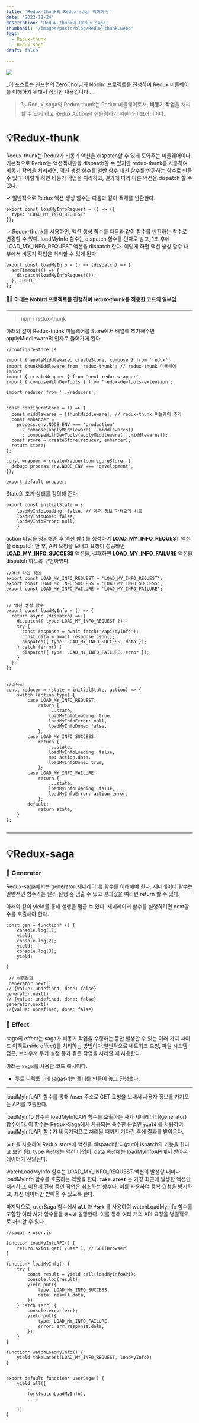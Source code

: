 ```yaml
---
title: 'Redux-thunk와 Redux-saga 이해하기'
date: '2022-12-24'
description: 'Redux-thunk와 Redux-saga'
thumbnail: '/images/posts/blog/Redux-thunk.webp'
tags: 
  - Redux-thunk
  - Redux-saga
draft: false

---
```

![](https://velog.velcdn.com/images/junmieee_/post/3d65bd7b-029f-4883-b82b-aac191638178/image.webp)


_이 포스트는 인프런의 ZeroChoi님의 Nobird 프로젝트를 진행하며 Redux 미들웨어를 이해하기 위해서 정리한 내용입니다 . _

> 🏷 Redux-saga와 Redux-thunk는 Redux 미들웨어로서, **비동기 작업**을 처리할 수 있게 하고 Redux Action을 핸들링하기 위한 라이브러리이다.

# 💡Redux-thunk
Redux-thunk는 Redux가 비동기 액션을 dispatch할 수 있게 도와주는 미들웨어이다.기본적으로 Redux는 액션객체만을 dispatch할 수 있지만 redux-thunk를 사용하여 비동기 작업을 처리하면, 액션 생성 함수를 일반 함수 대신 함수를 반환하는 함수로 만들 수 있다. 이렇게 하면 비동기 작업을 처리하고, 결과에 따라 다른 액션을 dispatch 할 수 있다. 

✓ 일반적으로 Redux 액션 생성 함수는 다음과 같이 객체를 반환한다.
```
export const loadMyInfoRequest = () => ({
  type: 'LOAD_MY_INFO_REQUEST'
});

```

✓ Redux-thunk를 사용하면, 액션 생성 함수를 다음과 같이 함수를 반환하는 함수로 변경할 수 있다. loadMyInfo 함수는 dispatch 함수를 인자로 받고, 1초 후에 LOAD_MY_INFO_REQUEST 액션을 dispatch 한다. 이렇게 하면 액션 생성 함수 내부에서 비동기 작업을 처리할 수 있게 된다.

```
export const loadMyInfo = () => (dispatch) => {
  setTimeout(() => {
    dispatch(loadMyInfoRequest());
  }, 1000);
};
```


#### ☝🏿 아래는 Nobird 프로젝트를 진행하며 redux-thunk를 적용한 코드의 일부임.
---

> npm i redux-thunk

아래와 같이 Redux-thunk 미들웨어를 Store에서 배열에 추가해주면 applyMiddleware의 인자로 들어가게 된다. 
```
//configureStore.js

import { applyMiddleware, createStore, compose } from 'redux';
import thunkMiddleware from 'redux-thunk'; // redux-thunk 미들웨어 import
import { createWrapper } from 'next-redux-wrapper';
import { composeWithDevTools } from 'redux-devtools-extension';

import reducer from '../reducers';


const configureStore = () => {
  const middlewares = [thunkMiddleware]; // redux-thunk 미들웨어 추가
  const enhancer =
    process.env.NODE_ENV === 'production'
      ? compose(applyMiddleware(...middlewares))
      : composeWithDevTools(applyMiddleware(...middlewares));
  const store = createStore(reducer, enhancer);
  return store;
};

const wrapper = createWrapper(configureStore, {
  debug: process.env.NODE_ENV === 'development',
});

export default wrapper;
```

State의 초기 상태를 정의해 준다. 

```
export const initialState = {
    loadMyInfoLoading: false, // 유저 정보 가져오기 시도
    loadMyInfoDone: false,
    loadMyInfoError: null,
    }
```

action 타입을 정의해준 후 액션 함수를 생성하여 **LOAD_MY_INFO_REQUEST** 액션을 dispatch 한 후, API 요청을 보내고 요청이 성공하면 **LOAD_MY_INFO_SUCCESS** 액션을, 실패하면 **LOAD_MY_INFO_FAILURE** 액션을 dispatch 하도록 구현하였다. 

```
//액션 타입 정의
export const LOAD_MY_INFO_REQUEST = 'LOAD_MY_INFO_REQUEST';
export const LOAD_MY_INFO_SUCCESS = 'LOAD_MY_INFO_SUCCESS';
export const LOAD_MY_INFO_FAILURE = 'LOAD_MY_INFO_FAILURE';


// 액션 생성 함수
export const loadMyInfo = () => {
  return async (dispatch) => {
    dispatch({ type: LOAD_MY_INFO_REQUEST });
    try {
      const response = await fetch('/api/myinfo');
      const data = await response.json();
      dispatch({ type: LOAD_MY_INFO_SUCCESS, data });
    } catch (error) {
      dispatch({ type: LOAD_MY_INFO_FAILURE, error });
    }
  };
};


//리듀서
const reducer = (state = initialState, action) => {
    switch (action.type) {
        case LOAD_MY_INFO_REQUEST:
            return {
                ...state,
                loadMyInfoLoading: true,
                loadMyInfoError: null,
                loadMyInfoDone: false,
            };
        case LOAD_MY_INFO_SUCCESS:
            return {
                ...state,
                loadMyInfoLoading: false,
                me: action.data,
                loadMyInfoDone: true,
            };
        case LOAD_MY_INFO_FAILURE:
            return {
                ...state,
                loadMyInfoLoading: false,
                loadMyInfoError: action.error,
            };
        default:
            return state;
    }
};


```

---

# 💡Redux-saga

### 📎 Generator 
Redux-saga에서는 generator(제네레이터) 함수를 이해해야 한다. 제네레이터 함수는 일반적인 함수와는 달리 실행 중 멈출 수 있고 결과값을 여러번 return 할 수 있다. 

아래와 같이 yield를 통해 실행을 멈출 수 있다. 제네레이터 함수를 실행하려면 next함수를 호출해야 한다.

```
const gen = function* () {
    console.log(1);
    yield;
    console.log(2);
    yield;
    console.log(3);
    yield;
    
}
 
 // 실행결과
 generator.next()
// {value: undefined, done: false}
generator.next()
// {value: undefined, done: false}
generator.next()
//{value: undefined, done: false}

```

### 📎 Effect 
saga의 effect는 saga가 비동기 작업을 수행하는 동안 발생할 수 있는 여러 가지 사이드 이펙트(side effect)를 처리하는 방법이다.일반적으로 네트워크 요청, 파일 시스템 접근, 브라우저 쿠키 설정 등과 같은 작업을 처리할 때 사용한다.

아래는 saga를 사용한 코드 예시이다. 
* 루트 디렉토리에 sagas라는 폴더를 만들어 놓고 진행했다. 


--- 

loadMyInfoAPI 함수를 통해 /user 주소로 GET 요청을 보내서 사용자 정보를 가져오는 API를 호출한다.

loadMyInfo 함수는 loadMyInfoAPI 함수를 호출하는 사가 제네레이터(generator) 함수이다. 이 함수는 Redux-Saga에서 사용되는 특수한 문법인 **`yield`** 를 사용하여 loadMyInfoAPI 함수가 비동기적으로 처리될 때까지 기다린 후에 결과를 받아온다.

**`put`** 을 사용하여 Redux store에 액션을 dispatch한다(put이 ispatch의 기능을 한다고 보면 됨). type 속성에는 액션 타입이, data 속성에는 loadMyInfoAPI에서 받아온 데이터가 전달된다. 

watchLoadMyInfo 함수는 LOAD_MY_INFO_REQUEST 액션이 발생할 때마다 loadMyInfo 함수를 호출하는 역할을 한다. **`takeLatest`** 는 가장 최근에 발생한 액션만 처리하고, 이전에 진행 중인 작업은 취소하는 함수다. 이를 사용하여 중복 요청을 방지하고, 최신 데이터만 받아올 수 있도록 한다.

마지막으로, userSaga 함수에서 **`all`** 과 **`fork`** 를 사용하여 watchLoadMyInfo 함수를 포함한 여러 사가 함수들을 **`동시에`** 실행한다. 이를 통해 여러 개의 API 요청을 병렬적으로 처리할 수 있다.

```
//sagas > user.js

function loadMyInfoAPI() {
    return axios.get('/user'); // GET(Browser)
}

function* loadMyInfo() {
    try {
        const result = yield call(loadMyInfoAPI);
        console.log(result);
        yield put({
            type: LOAD_MY_INFO_SUCCESS,
            data: result.data,
        });
    } catch (err) {
        console.error(err);
        yield put({
            type: LOAD_MY_INFO_FAILURE,
            error: err.response.data,
        });
    }
}

function* watchLoadMyInfo() {
    yield takeLatest(LOAD_MY_INFO_REQUEST, loadMyInfo);
}


export default function* userSaga() {
    yield all([
       	...
        fork(watchLoadMyInfo),
		...

    ])
}
```

